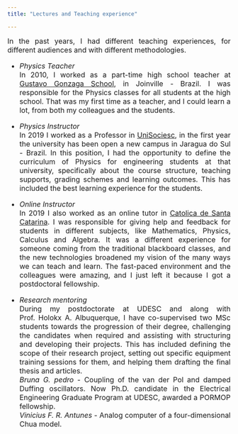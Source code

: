 ```yaml
---
title: "Lectures and Teaching experience"

---
```


<style>
body {
text-align: justify}
</style>

<font size="3"> In the past years, I had different teaching experiences, for different audiences and with different methodologies. 

* _Physics Teacher_   
In 2010, I worked as a part-time high school teacher at [Gustavo Gonzaga School](https://www.facebook.com/pages/Escola-B%C3%A1sica-Prof-Gustavo-Augusto-Gonzaga/196206913741888), in Joinville - Brazil. I was responsible for the Physics classes for all students at the high school. That was my first time as a teacher, and I could learn a lot, from both my colleagues and the students.  

* _Physics Instructor_   
In 2019 I worked as a Professor in [UniSociesc](https://www.unisociesc.com.br/), in the first year the university has been open a new campus in Jaragua do Sul - Brazil. In this position, I had the opportunity to define the curriculum of Physics for engineering students at that university, specifically about the course structure, teaching supports, grading schemes and learning outcomes. This has included the best learning experience for the students.  

* _Online Instructor_  
In 2019 I also worked as an online tutor in [Catolica de Santa Catarina](http://www.catolicasc.org.br/). I was responsible for giving help and feedback for students in different subjects, like Mathematics, Physics, Calculus and Algebra. It was a different experience for someone coming from the traditional blackboard classes, and the new technologies broadened my vision of the many ways we can teach and learn. The fast-paced environment and the colleagues were amazing, and I just left it because I got a postdoctoral fellowship.

* _Research mentoring_  
During my postdoctorate at UDESC and along with Prof. Holokx A. Albuquerque, I have co-supervised two MSc students towards the progression of their degree, challenging the candidates when required and assisting with structuring and developing their projects. This has included defining the scope of their research project, setting out specific equipment training sessions for them, and helping them drafting the final thesis and articles.   
*Bruna G. pedro* - Coupling of the van der Pol and damped Duffing oscillators. Now Ph.D.  candidate in the Electrical Engineering Graduate Program at UDESC, awarded a PORMOP fellowship.  
*Vinicius F. R. Antunes* - Analog computer of a four-dimensional Chua model.

  

</font>
